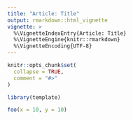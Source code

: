 ```yaml
---
title: "Article: Title"
output: rmarkdown::html_vignette
vignette: >
  %\VignetteIndexEntry{Article: Title}
  %\VignetteEngine{knitr::rmarkdown}
  %\VignetteEncoding{UTF-8}
---
```


```r
knitr::opts_chunk$set(
  collapse = TRUE,
  comment = "#>"
)
```

```r
library(template)
```

```r
foo(x = 10, y = 10)
```
